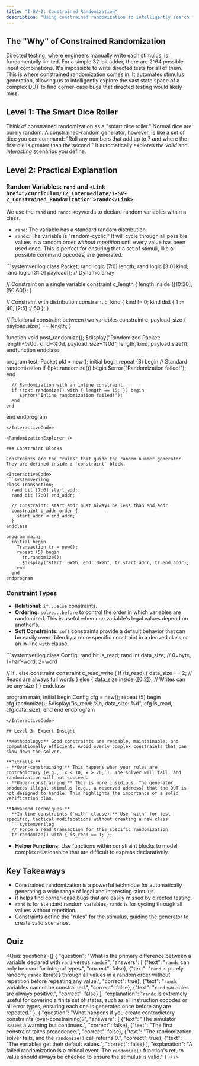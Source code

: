 ```yaml
---
title: "I-SV-2: Constrained Randomization"
description: "Using constrained randomization to intelligently search for bugs."
---
```



## The "Why" of Constrained Randomization

Directed testing, where engineers manually write each stimulus, is fundamentally limited. For a simple 32-bit adder, there are 2^64 possible input combinations. It's impossible to write directed tests for all of them. This is where constrained randomization comes in. It automates stimulus generation, allowing us to intelligently explore the vast state space of a complex DUT to find corner-case bugs that directed testing would likely miss.

## Level 1: The Smart Dice Roller

Think of constrained randomization as a "smart dice roller." Normal dice are purely random. A constrained-random generator, however, is like a set of dice you can command: "Roll any numbers that add up to 7 and where the first die is greater than the second." It automatically explores the *valid* and *interesting* scenarios you define.

## Level 2: Practical Explanation

### Random Variables: `rand` and `<Link href="/curriculum/T2_Intermediate/I-SV-2_Constrained_Randomization">randc</Link>`

We use the `rand` and `randc` keywords to declare random variables within a class.

- `rand`: The variable has a standard random distribution.
- `randc`: The variable is "random-cyclic." It will cycle through all possible values in a random order *without repetition* until every value has been used once. This is perfect for ensuring that a set of stimuli, like all possible command opcodes, are generated.

<InteractiveCode>
```systemverilog
class Packet;
  rand logic [7:0] length;
  rand logic [3:0] kind;
  rand logic [31:0] payload[]; // Dynamic array

  // Constraint on a single variable
  constraint c_length { length inside {[10:20], [50:60]}; }

  // Constraint with distribution
  constraint c_kind   { kind != 0; kind dist { 1 := 40, [2:5] :/ 60 }; }

  // Relational constraint between two variables
  constraint c_payload_size { payload.size() == length; }

  function void post_randomize();
    $display("Randomized Packet: length=%0d, kind=%0d, payload_size=%0d", length, kind, payload.size());
  endfunction
endclass

program test;
  Packet pkt = new();
  initial begin
    repeat (3) begin
      // Standard randomization
      if (!pkt.randomize()) begin
        $error("Randomization failed!");
      end

      // Randomization with an inline constraint
      if (!pkt.randomize() with { length == 15; }) begin
         $error("Inline randomization failed!");
      end
    end
  end
endprogram
```
</InteractiveCode>

<RandomizationExplorer />

### Constraint Blocks

Constraints are the "rules" that guide the random number generator. They are defined inside a `constraint` block.

<InteractiveCode>
```systemverilog
class Transaction;
  rand bit [7:0] start_addr;
  rand bit [7:0] end_addr;

  // Constraint: start_addr must always be less than end_addr
  constraint c_addr_order {
    start_addr < end_addr;
  }
endclass

program main;
  initial begin
    Transaction tr = new();
    repeat (5) begin
      tr.randomize();
      $display("start: 0x%h, end: 0x%h", tr.start_addr, tr.end_addr);
    end
  end
endprogram
```
</InteractiveCode>

### Constraint Types

- **Relational:** `if...else` constraints.
- **Ordering:** `solve...before` to control the order in which variables are randomized. This is useful when one variable's legal values depend on another's.
- **Soft Constraints:** `soft` constraints provide a default behavior that can be easily overridden by a more specific constraint in a derived class or an in-line `with` clause.

<InteractiveCode>
```systemverilog
class Config;
  rand bit is_read;
  rand int data_size; // 0=byte, 1=half-word, 2=word

  // if...else constraint
  constraint c_read_write {
    if (is_read) {
      data_size == 2; // Reads are always full words
    } else {
      data_size inside {[0:2]}; // Writes can be any size
    }
  }
endclass

program main;
  initial begin
    Config cfg = new();
    repeat (5) begin
      cfg.randomize();
      $display("is_read: %b, data_size: %d", cfg.is_read, cfg.data_size);
    end
  end
endprogram
```
</InteractiveCode>

## Level 3: Expert Insight

**Methodology:** Good constraints are readable, maintainable, and computationally efficient. Avoid overly complex constraints that can slow down the solver.

**Pitfalls:**
- **Over-constraining:** This happens when your rules are contradictory (e.g., `x < 10; x > 20;`). The solver will fail, and randomization will not succeed.
- **Under-constraining:** This is more insidious. The generator produces illegal stimulus (e.g., a reserved address) that the DUT is not designed to handle. This highlights the importance of a solid verification plan.

**Advanced Techniques:**
- **In-line constraints (`with` clause):** Use `with` for test-specific, tactical modifications without creating a new class.
  ```systemverilog
  // Force a read transaction for this specific randomization
  tr.randomize() with { is_read == 1; };
  ```
- **Helper Functions:** Use functions within constraint blocks to model complex relationships that are difficult to express declaratively.

## Key Takeaways

- Constrained randomization is a powerful technique for automatically generating a wide range of legal and interesting stimulus.
- It helps find corner-case bugs that are easily missed by directed testing.
- `rand` is for standard random variables; `randc` is for cycling through all values without repetition.
- Constraints define the "rules" for the stimulus, guiding the generator to create valid scenarios.

## Quiz

<Quiz questions={[
    {
      "question": "What is the primary difference between a variable declared with `rand` versus `randc`?",
      "answers": [
        {"text": "`randc` can only be used for integral types.", "correct": false},
        {"text": "`rand` is purely random; `randc` iterates through all values in a random order without repetition before repeating any value.", "correct": true},
        {"text": "`randc` variables cannot be constrained.", "correct": false},
        {"text": "`rand` variables are always positive.", "correct": false}
      ],
      "explanation": "`randc` is extremely useful for covering a finite set of states, such as all instruction opcodes or all error types, ensuring each one is generated once before any are repeated."
    },
    {
      "question": "What happens if you create contradictory constraints (over-constraining)?",
      "answers": [
        {"text": "The simulator issues a warning but continues.", "correct": false},
        {"text": "The first constraint takes precedence.", "correct": false},
        {"text": "The randomization solver fails, and the `randomize()` call returns 0.", "correct": true},
        {"text": "The variables get their default values.", "correct": false}
      ],
      "explanation": "A failed randomization is a critical event. The `randomize()` function's return value should always be checked to ensure the stimulus is valid."
    }
  ]} />
